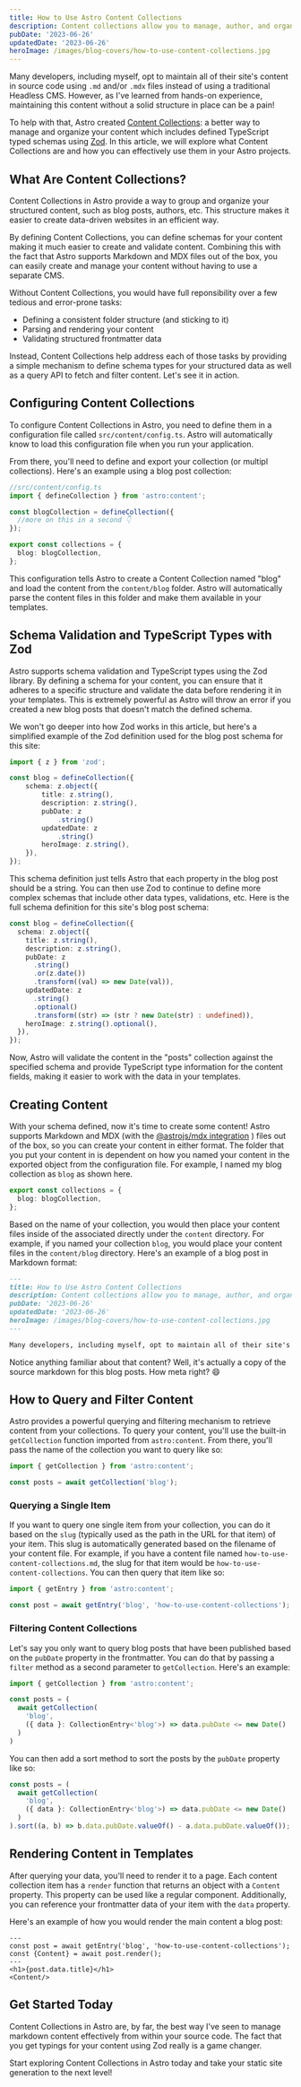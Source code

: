 ```yaml
---
title: How to Use Astro Content Collections
description: Content collections allow you to manage, author, and organize content in any Astro project.
pubDate: '2023-06-26'
updatedDate: '2023-06-26'
heroImage: /images/blog-covers/how-to-use-content-collections.jpg
---
```



Many developers, including myself, opt to maintain all of their site's content in source code using `.md` and/or `.mdx` files instead of using a traditional Headless CMS. However, as I've learned from hands-on experience, maintaining this content without a solid structure in place can be a pain!

To help with that, Astro created [Content Collections](https://docs.astro.build/en/guides/content-collections/): a better way to manage and organize your content which includes defined TypeScript typed schemas using [Zod](https://zod.dev/). In this article, we will explore what Content Collections are and how you can effectively use them in your Astro projects.

## What Are Content Collections?

Content Collections in Astro provide a way to group and organize your structured content, such as blog posts, authors, etc. This structure makes it easier to create data-driven websites in an efficient way.

By defining Content Collections, you can define schemas for your content making it much easier to create and validate content. Combining this with the fact that Astro supports Markdown and MDX files out of the box, you can easily create and manage your content without having to use a separate CMS.

Without Content Collections, you would have full reponsibility over a few tedious and error-prone tasks:

- Defining a consistent folder structure (and sticking to it)
- Parsing and rendering your content
- Validating structured frontmatter data

Instead, Content Collections help address each of those tasks by providing a simple mechanism to define schema types for your structured data as well as a query API to fetch and filter content. Let's see it in action.

## Configuring Content Collections

To configure Content Collections in Astro, you need to define them in a configuration file called `src/content/config.ts`. Astro will automatically know to load this configuration file when you run your application.

From there, you'll need to define and export your collection (or multipl collections). Here's an example using a blog post collection:

```typescript
//src/content/config.ts
import { defineCollection } from 'astro:content';

const blogCollection = defineCollection({
  //more on this in a second 👇
});

export const collections = {
  blog: blogCollection,
};
```

This configuration tells Astro to create a Content Collection named "blog" and load the content from the `content/blog` folder. Astro will automatically parse the content files in this folder and make them available in your templates.

## Schema Validation and TypeScript Types with Zod

Astro supports schema validation and TypeScript types using the Zod library. By defining a schema for your content, you can ensure that it adheres to a specific structure and validate the data before rendering it in your templates. This is extremely powerful as Astro will throw an error if you created a new blog posts that doesn't match the defined schema.

We won't go deeper into how Zod works in this article, but here's a simplified example of the Zod definition used for the blog post schema for this site:

```typescript
import { z } from 'zod';

const blog = defineCollection({
	schema: z.object({
		title: z.string(),
		description: z.string(),
		pubDate: z
			.string()
		updatedDate: z
			.string()
		heroImage: z.string(),
	}),
});
```

This schema definition just tells Astro that each property in the blog post should be a string. You can then use Zod to continue to define more complex schemas that include other data types, validations, etc. Here is the full schema definition for this site's blog post schema:

```typescript
const blog = defineCollection({
  schema: z.object({
    title: z.string(),
    description: z.string(),
    pubDate: z
      .string()
      .or(z.date())
      .transform((val) => new Date(val)),
    updatedDate: z
      .string()
      .optional()
      .transform((str) => (str ? new Date(str) : undefined)),
    heroImage: z.string().optional(),
  }),
});
```

Now, Astro will validate the content in the "posts" collection against the specified schema and provide TypeScript type information for the content fields, making it easier to work with the data in your templates.

## Creating Content

With your schema defined, now it's time to create some content! Astro supports Markdown and MDX (with the [@astrojs/mdx integration](https://docs.astro.build/en/guides/integrations-guide/mdx/) ) files out of the box, so you can create your content in either format. The folder that you put your content in is dependent on how you named your content in the exported object from the configuration file. For example, I named my blog collection as `blog` as shown here.

```typescript
export const collections = {
  blog: blogCollection,
};
```

Based on the name of your collection, you would then place your content files inside of the associated directly under the `content` directory. For example, if you named your collection `blog`, you would place your content files in the `content/blog` directory. Here's an example of a blog post in Markdown format:

```markdown
---
title: How to Use Astro Content Collections
description: Content collections allow you to manage, author, and organize content in any Astro project.
pubDate: '2023-06-26'
updatedDate: '2023-06-26'
heroImage: /images/blog-covers/how-to-use-content-collections.jpg
---

Many developers, including myself, opt to maintain all of their site's content in their source code using `.md` and/or `.mdx` files instead of using a traditional Headless CMS. However, as I've learned from hands-on experience, maintaining this content without a solid structure in place can be a pain!
```

Notice anything familiar about that content? Well, it's actually a copy of the source markdown for this blog posts. How meta right? 😄

## How to Query and Filter Content

Astro provides a powerful querying and filtering mechanism to retrieve content from your collections. To query your content, you'll use the built-in `getCollection` function imported from `astro:content`. From there, you'll pass the name of the collection you want to query like so:

```typescript
import { getCollection } from 'astro:content';

const posts = await getCollection('blog');
```

### Querying a Single Item

If you want to query one single item from your collection, you can do it based on the `slug` (typically used as the path in the URL for that item) of your item. This slug is automatically generated based on the filename of your content file. For example, if you have a content file named `how-to-use-content-collections.md`, the slug for that item would be `how-to-use-content-collections`. You can then query that item like so:

```typescript
import { getEntry } from 'astro:content';

const post = await getEntry('blog', 'how-to-use-content-collections');
```

### Filtering Content Collections

Let's say you only want to query blog posts that have been published based on the `pubDate` property in the frontmatter. You can do that by passing a `filter` method as a second parameter to `getCollection`. Here's an example:

```typescript
import { getCollection } from 'astro:content';

const posts = (
  await getCollection(
    'blog',
    ({ data }: CollectionEntry<'blog'>) => data.pubDate <= new Date()
  )
)
```

You can then add a sort method to sort the posts by the `pubDate` property like so:

```typescript
const posts = (
  await getCollection(
    'blog',
    ({ data }: CollectionEntry<'blog'>) => data.pubDate <= new Date()
  )
).sort((a, b) => b.data.pubDate.valueOf() - a.data.pubDate.valueOf());
```

## Rendering Content in Templates
After querying your data, you'll need to render it to a page. Each content collection item has a `render` function that returns an object with a `Content` property. This property can be used like a regular component. Additionally, you can reference your frontmatter data of your item with the `data` property. 

Here's an example of how you would render the main content a blog post:

```astro
---
const post = await getEntry('blog', 'how-to-use-content-collections');
const {Content} = await post.render();
---
<h1>{post.data.title}</h1>
<Content/>
```

## Get Started Today

Content Collections in Astro are, by far, the best way I've seen to manage markdown content effectively from within your source code. The fact that you get typings for your content using Zod really is a game changer.


<Newsletter heading="Want to Learn More?" subheading="Sign up for Astro tips, course updates, and an exclusive launch day discount." buttonText="Start Learning" client:visible/>

Start exploring Content Collections in Astro today and take your static site generation to the next level!
